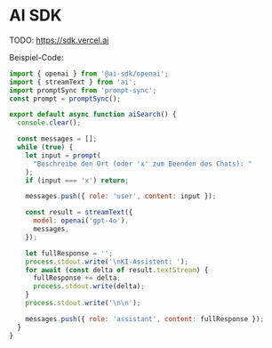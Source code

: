 
# AI SDK

TODO: https://sdk.vercel.ai

Beispiel-Code:

```js
import { openai } from '@ai-sdk/openai';
import { streamText } from 'ai';
import promptSync from 'prompt-sync';
const prompt = promptSync();

export default async function aiSearch() {
  console.clear();

  const messages = [];
  while (true) {
    let input = prompt(
      "Beschreibe den Ort (oder 'x' zum Beenden des Chats): "
    );
    if (input === 'x') return;

    messages.push({ role: 'user', content: input });

    const result = streamText({
      model: openai('gpt-4o'),
      messages,
    });

    let fullResponse = '';
    process.stdout.write('\nKI-Assistent: ');
    for await (const delta of result.textStream) {
      fullResponse += delta;
      process.stdout.write(delta);
    }
    process.stdout.write('\n\n');

    messages.push({ role: 'assistant', content: fullResponse });
  }
}
```